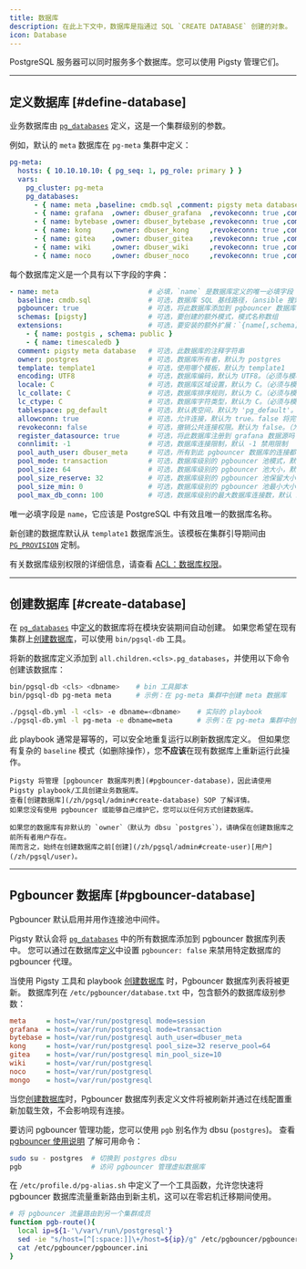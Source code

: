 ```yaml
---
title: 数据库
description: 在此上下文中，数据库是指通过 SQL `CREATE DATABASE` 创建的对象。
icon: Database
---
```


PostgreSQL 服务器可以同时服务多个数据库。您可以使用 Pigsty 管理它们。

------

## 定义数据库 [#define-database]

业务数据库由 [`pg_databases`](/zh/pgsql/param#pg_databases) 定义，这是一个集群级别的参数。

例如，默认的 `meta` 数据库在 `pg-meta` 集群中定义：

```yaml
pg-meta:
  hosts: { 10.10.10.10: { pg_seq: 1, pg_role: primary } }
  vars:
    pg_cluster: pg-meta
    pg_databases:
      - { name: meta ,baseline: cmdb.sql ,comment: pigsty meta database ,schemas: [pigsty] ,extensions: [{name: postgis, schema: public}, {name: timescaledb}]}
      - { name: grafana  ,owner: dbuser_grafana  ,revokeconn: true ,comment: grafana primary database }
      - { name: bytebase ,owner: dbuser_bytebase ,revokeconn: true ,comment: bytebase primary database }
      - { name: kong     ,owner: dbuser_kong     ,revokeconn: true ,comment: kong the api gateway database }
      - { name: gitea    ,owner: dbuser_gitea    ,revokeconn: true ,comment: gitea meta database }
      - { name: wiki     ,owner: dbuser_wiki     ,revokeconn: true ,comment: wiki meta database }
      - { name: noco     ,owner: dbuser_noco     ,revokeconn: true ,comment: nocodb database }
```

每个数据库定义是一个具有以下字段的字典：

```yaml
- name: meta                      # 必填，`name` 是数据库定义的唯一必填字段
  baseline: cmdb.sql              # 可选，数据库 SQL 基线路径，（ansible 搜索路径中的相对路径，例如 files/）
  pgbouncer: true                 # 可选，将此数据库添加到 pgbouncer 数据库列表吗？默认为 true
  schemas: [pigsty]               # 可选，要创建的额外模式，模式名称数组
  extensions:                     # 可选，要安装的额外扩展：`{name[,schema]}` 数组
    - { name: postgis , schema: public }
    - { name: timescaledb }
  comment: pigsty meta database   # 可选，此数据库的注释字符串
  owner: postgres                 # 可选，数据库所有者，默认为 postgres
  template: template1             # 可选，使用哪个模板，默认为 template1
  encoding: UTF8                  # 可选，数据库编码，默认为 UTF8。（必须与模板数据库相同）
  locale: C                       # 可选，数据库区域设置，默认为 C。（必须与模板数据库相同）
  lc_collate: C                   # 可选，数据库排序规则，默认为 C。（必须与模板数据库相同）
  lc_ctype: C                     # 可选，数据库字符类型，默认为 C。（必须与模板数据库相同）
  tablespace: pg_default          # 可选，默认表空间，默认为 'pg_default'。
  allowconn: true                 # 可选，允许连接，默认为 true。false 将完全禁用连接
  revokeconn: false               # 可选，撤销公共连接权限。默认为 false。（为所有者保留带授权选项的连接权限）
  register_datasource: true       # 可选，将此数据库注册到 grafana 数据源吗？默认为 true
  connlimit: -1                   # 可选，数据库连接限制，默认 -1 禁用限制
  pool_auth_user: dbuser_meta     # 可选，所有到此 pgbouncer 数据库的连接都将通过此用户进行身份验证
  pool_mode: transaction          # 可选，数据库级别的 pgbouncer 池模式，默认 transaction
  pool_size: 64                   # 可选，数据库级别的 pgbouncer 池大小，默认 64
  pool_size_reserve: 32           # 可选，数据库级别的 pgbouncer 池保留大小，默认 32
  pool_size_min: 0                # 可选，数据库级别的 pgbouncer 池最小大小，默认 0
  pool_max_db_conn: 100           # 可选，数据库级别的最大数据库连接数，默认 100
```

唯一必填字段是 `name`，它应该是 PostgreSQL 中有效且唯一的数据库名称。

新创建的数据库默认从 `template1` 数据库派生。该模板在集群引导期间由 [`PG_PROVISION`](/zh/pgsql/param#pg_provision) 定制。

有关数据库级别权限的详细信息，请查看 [ACL：数据库权限](/zh/pgsql/acl#database-privilege)。



------

## 创建数据库 [#create-database]

在 [`pg_databases`](/zh/pgsql/param#pg_databases) 中[定义](#define-database)的数据库将在模块安装期间自动创建。
如果您希望在现有集群上[创建数据库](/zh/pgsql/admin#create-database)，可以使用 `bin/pgsql-db` 工具。

将新的数据库定义添加到 `all.children.<cls>.pg_databases`，并使用以下命令创建该数据库：

```bash tab="utils"
bin/pgsql-db <cls> <dbname>    # bin 工具脚本
bin/pgsql-db pg-meta meta      # 示例：在 pg-meta 集群中创建 meta 数据库
```
```bash tab="playbook"
./pgsql-db.yml -l <cls> -e dbname=<dbname>    # 实际的 playbook
./pgsql-db.yml -l pg-meta -e dbname=meta      # 示例：在 pg-meta 集群中创建 meta 数据库
```

此 playbook 通常是幂等的，可以安全地重复运行以刷新数据库定义。
但如果您有复杂的 `baseline` 模式（如删除操作），您**不应该**在现有数据库上重新运行此操作。

<Callout title="使用 Pigsty 创建 PostgreSQL 数据库" type="warn">

    Pigsty 将管理 [pgbouncer 数据库列表](#pgbouncer-database)，因此请使用 Pigsty playbook/工具创建业务数据库。
    查看[创建数据库](/zh/pgsql/admin#create-database) SOP 了解详情。
    如果您没有使用 pgbouncer 或能够自己维护它，您可以以任何方式创建数据库。

</Callout>


<Callout title="在创建数据库之前创建所有者" type="warn">

    如果您的数据库有非默认的 `owner`（默认为 dbsu `postgres`），请确保在创建数据库之前所有者用户存在。
    简而言之，始终在创建数据库之前[创建](/zh/pgsql/admin#create-user)[用户](/zh/pgsql/user)。

</Callout>




------

## Pgbouncer 数据库 [#pgbouncer-database]

Pgbouncer 默认启用并用作连接池中间件。

Pigsty 默认会将 [`pg_databases`](/zh/pgsql/param#pg_databases) 中的所有数据库添加到 pgbouncer 数据库列表中。
您可以通过在数据库[定义](#define-database)中设置 `pgbouncer: false` 来禁用特定数据库的 pgbouncer 代理。


当使用 Pigsty 工具和 playbook [创建数据库](#create-database) 时，Pgbouncer 数据库列表将被更新。
数据库列在 `/etc/pgbouncer/database.txt` 中，包含额外的数据库级别参数：

```ini title="/etc/pgbouncer/database.txt"
meta     = host=/var/run/postgresql mode=session
grafana  = host=/var/run/postgresql mode=transaction
bytebase = host=/var/run/postgresql auth_user=dbuser_meta
kong     = host=/var/run/postgresql pool_size=32 reserve_pool=64
gitea    = host=/var/run/postgresql min_pool_size=10
wiki     = host=/var/run/postgresql
noco     = host=/var/run/postgresql
mongo    = host=/var/run/postgresql
```

当您[创建数据库](/zh/pgsql/db#create-database)时，Pgbouncer 数据库列表定义文件将被刷新并通过在线配置重新加载生效，不会影响现有连接。


要访问 pgbouncer 管理功能，您可以使用 `pgb` 别名作为 dbsu (`postgres`)。
查看 [pgbouncer 使用说明](https://www.pgbouncer.org/usage.html) 了解可用命令：

```bash title="postgres"
sudo su - postgres  # 切换到 postgres dbsu
pgb                 # 访问 pgbouncer 管理虚拟数据库
```

在 `/etc/profile.d/pg-alias.sh` 中定义了一个工具函数，允许您快速将 pgbouncer 数据库流量重新路由到新主机，这可以在零宕机迁移期间使用。

```bash title="/etc/profile.d/pg-alias.sh"
# 将 pgbouncer 流量路由到另一个集群成员
function pgb-route(){
  local ip=${1-'\/var\/run\/postgresql'}
  sed -ie "s/host=[^[:space:]]\+/host=${ip}/g" /etc/pgbouncer/pgbouncer.ini
  cat /etc/pgbouncer/pgbouncer.ini
}
```